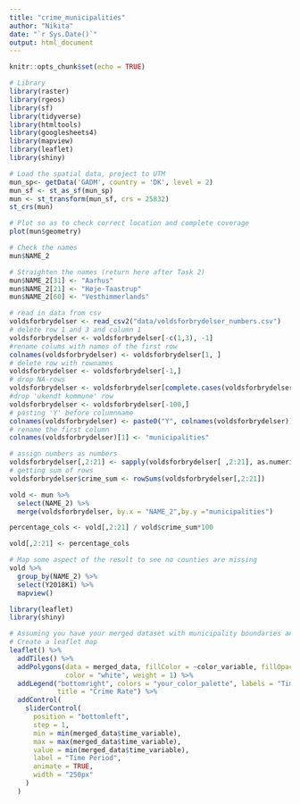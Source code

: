 ```yaml
---
title: "crime_municipalities"
author: "Nikita"
date: "`r Sys.Date()`"
output: html_document
---
```


```r
knitr::opts_chunk$set(echo = TRUE)
```
```r
# Library 
library(raster)
library(rgeos)
library(sf)
library(tidyverse)
library(htmltools)
library(googlesheets4)
library(mapview)
library(leaflet)
library(shiny)
```


```r

# Load the spatial data, project to UTM
mun_sp<- getData('GADM', country = 'DK', level = 2)
mun_sf <- st_as_sf(mun_sp)
mun <- st_transform(mun_sf, crs = 25832)
st_crs(mun)

# Plot so as to check correct location and complete coverage
plot(mun$geometry)

# Check the names
mun$NAME_2

# Straighten the names (return here after Task 2)
mun$NAME_2[31] <- "Aarhus"
mun$NAME_2[21] <- "Høje-Taastrup"
mun$NAME_2[60] <- "Vesthimmerlands"


```


```r
# read in data from csv
voldsforbrydelser <- read_csv2("data/voldsforbrydelser_numbers.csv")
# delete row 1 and 3 and column 1
voldsforbrydelser <- voldsforbrydelser[-c(1,3), -1]
#rename colums with names of the first row
colnames(voldsforbrydelser) <- voldsforbrydelser[1, ]
# delete row with rownames
voldsforbrydelser <- voldsforbrydelser[-1,]
# drop NA-rows
voldsforbrydelser <- voldsforbrydelser[complete.cases(voldsforbrydelser), ]
#drop 'ukendt kommune' row
voldsforbrydelser <- voldsforbrydelser[-100,]
# pasting 'Y' before columnname
colnames(voldsforbrydelser) <- paste0("Y", colnames(voldsforbrydelser))
# rename the first column
colnames(voldsforbrydelser)[1] <- "municipalities"

# assign numbers as numbers
voldsforbrydelser[,2:21] <- sapply(voldsforbrydelser[ ,2:21], as.numeric)
# getting sum of rows
voldsforbrydelser$crime_sum <- rowSums(voldsforbrydelser[,2:21])


```

```r

vold <- mun %>% 
  select(NAME_2) %>% 
  merge(voldsforbrydelser, by.x = "NAME_2",by.y ="municipalities")

```

```r
percentage_cols <- vold[,2:21] / vold$crime_sum*100

vold[,2:21] <- percentage_cols
```

```r
# Map some aspect of the result to see no counties are missing
vold %>% 
  group_by(NAME_2) %>% 
  select(Y2018K1) %>% 
  mapview()
```



```r
library(leaflet)
library(shiny)

# Assuming you have your merged dataset with municipality boundaries and crime rate for each time period
# Create a leaflet map
leaflet() %>%
  addTiles() %>%
  addPolygons(data = merged_data, fillColor = ~color_variable, fillOpacity = 0.7,
              color = "white", weight = 1) %>%
  addLegend("bottomright", colors = "your_color_palette", labels = "Time Period",
            title = "Crime Rate") %>%
  addControl(
    sliderControl(
      position = "bottomleft",
      step = 1,
      min = min(merged_data$time_variable),
      max = max(merged_data$time_variable),
      value = min(merged_data$time_variable),
      label = "Time Period",
      animate = TRUE,
      width = "250px"
    )
  )

```




